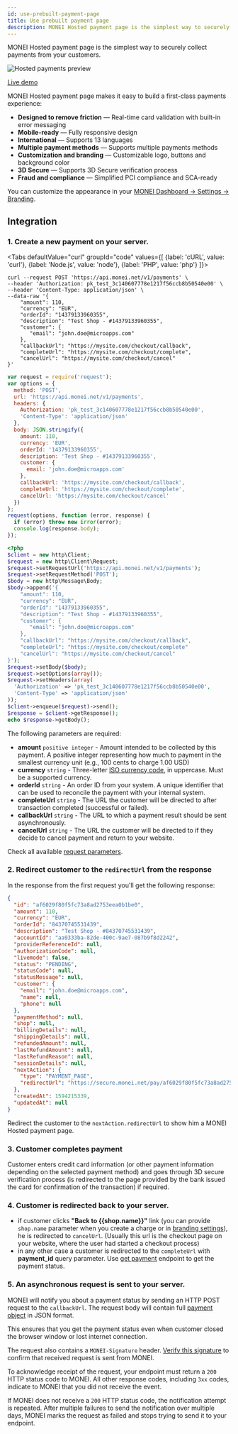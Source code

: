 ```yaml
---
id: use-prebuilt-payment-page
title: Use prebuilt payment page
description: MONEI Hosted payment page is the simplest way to securely collect payments from your customers.
---
```


MONEI Hosted payment page is the simplest way to securely collect payments from your customers.

![Hosted payments preview](/img/payment-page-preview.png)

<p>
  <a
    href="https://js.monei.net/v1/payment-page/#eyJzaG9wTG9nb1VybCI6Imh0dHBzOi8vbW9uZWktcHJvZC1zZXJ2aWNlLWJ1Y2tldC5zMy5ldS13ZXN0LTEuYW1hem9uYXdzLmNvbS9wcm90ZWN0ZWQvZXUtd2VzdC0xJTNBNTI5M2JmZDItYTliYi00ZmQ1LTgwYjctYmJmNzY2YjhlMGJlL3JjLXVwbG9hZC0xNTg2NDI1MzQ2NDM0LTMuc3ZnIiwiYWNjZW50Q29sb3IiOiIjRDkyMjJBIiwiYmdDb2xvciI6IiNmMGY0ZjUiLCJ0ZXN0IjpmYWxzZSwicGF5bWVudE1ldGhvZHMiOlsiQ1JFRElUQ0FSRCIsIkJJWlVNIl0sInNob3BOYW1lIjoiTWVkaWFNYXJrdCIsImxhbmd1YWdlIjoiZW4ifQ=="
    target="_blank"
    className="button button--primary">
    Live demo
  </a>
</p>

MONEI Hosted payment page makes it easy to build a first-class payments experience:

- **Designed to remove friction** — Real-time card validation with built-in error messaging
- **Mobile-ready** — Fully responsive design
- **International** — Supports 13 languages
- **Multiple payment methods** — Supports multiple payments methods
- **Customization and branding** — Customizable logo, buttons and background color
- **3D Secure** — Supports 3D Secure verification process
- **Fraud and compliance** — Simplified PCI compliance and SCA-ready

You can customize the appearance in your [MONEI Dashboard → Settings → Branding](https://dashboard.monei.net/settings/branding).

## Integration

### 1. Create a new payment on your server.


<Tabs
  defaultValue="curl"
  groupId="code"
  values={[
    {label: 'cURL', value: 'curl'},
    {label: 'Node.js', value: 'node'},
    {label: 'PHP', value: 'php'}
  ]}>
<TabItem value="curl">

```shell script title="POST https://api.monei.net/v1/payments"
curl --request POST 'https://api.monei.net/v1/payments' \
--header 'Authorization: pk_test_3c140607778e1217f56ccb8b50540e00' \
--header 'Content-Type: application/json' \
--data-raw '{
    "amount": 110,
    "currency": "EUR",
    "orderId": "14379133960355",
    "description": "Test Shop - #14379133960355",
    "customer": {
       "email": "john.doe@microapps.com"
    },
    "callbackUrl": "https://mysite.com/checkout/callback",
    "completeUrl": "https://mysite.com/checkout/complete",
    "cancelUrl": "https://mysite.com/checkout/cancel"
}'
```

</TabItem>

<TabItem value="node">

```js title="POST https://api.monei.net/v1/payments"
var request = require('request');
var options = {
  method: 'POST',
  url: 'https://api.monei.net/v1/payments',
  headers: {
    Authorization: 'pk_test_3c140607778e1217f56ccb8b50540e00',
    'Content-Type': 'application/json'
  },
  body: JSON.stringify({
    amount: 110,
    currency: 'EUR',
    orderId: '14379133960355',
    description: 'Test Shop - #14379133960355',
    customer: {
      email: 'john.doe@microapps.com'
    },
    callbackUrl: 'https://mysite.com/checkout/callback',
    completeUrl: 'https://mysite.com/checkout/complete',
    cancelUrl: 'https://mysite.com/checkout/cancel'
  })
};
request(options, function (error, response) {
  if (error) throw new Error(error);
  console.log(response.body);
});
```

</TabItem>
<TabItem value="php">

```php title="POST https://api.monei.net/v1/payments"
<?php
$client = new http\Client;
$request = new http\Client\Request;
$request->setRequestUrl('https://api.monei.net/v1/payments');
$request->setRequestMethod('POST');
$body = new http\Message\Body;
$body->append('{
    "amount": 110,
    "currency": "EUR",
    "orderId": "14379133960355",
    "description": "Test Shop - #14379133960355",
    "customer": {
       "email": "john.doe@microapps.com"
    },
    "callbackUrl": "https://mysite.com/checkout/callback",
    "completeUrl": "https://mysite.com/checkout/complete"
    "cancelUrl": "https://mysite.com/checkout/cancel"
}');
$request->setBody($body);
$request->setOptions(array());
$request->setHeaders(array(
  'Authorization' => 'pk_test_3c140607778e1217f56ccb8b50540e00',
  'Content-Type' => 'application/json'
));
$client->enqueue($request)->send();
$response = $client->getResponse();
echo $response->getBody();
```

</TabItem>
</Tabs>

The following parameters are required:

- **amount** `positive integer` - Amount intended to be collected by this payment. A positive integer representing how much to payment in the smallest currency unit (e.g., 100 cents to charge 1.00 USD)
- **currency** `string` - Three-letter [ISO currency code](https://en.wikipedia.org/wiki/ISO_4217), in uppercase. Must be a supported currency.
- **orderId** `string` - An order ID from your system. A unique identifier that can be used to reconcile the payment with your internal system.
- **completeUrl** `string` - The URL the customer will be directed to after transaction completed (successful or failed).
- **callbackUrl** `string` - The URL to which a payment result should be sent asynchronously.
- **cancelUrl** `string` - The URL the customer will be directed to if they decide to cancel payment and return to your website.

Check all available [request parameters](payments-api.mdx#create-payment).

### 2. Redirect customer to the `redirectUrl` from the response

In the response from the first request you'll get the following response:

```json
{
  "id": "af6029f80f5fc73a8ad2753eea0b1be0",
  "amount": 110,
  "currency": "EUR",
  "orderId": "84370745531439",
  "description": "Test Shop - #84370745531439",
  "accountId": "aa9333ba-82de-400c-9ae7-087b9f8d2242",
  "providerReferenceId": null,
  "authorizationCode": null,
  "livemode": false,
  "status": "PENDING",
  "statusCode": null,
  "statusMessage": null,
  "customer": {
    "email": "john.doe@microapps.com",
    "name": null,
    "phone": null
  },
  "paymentMethod": null,
  "shop": null,
  "billingDetails": null,
  "shippingDetails": null,
  "refundedAmount": null,
  "lastRefundAmount": null,
  "lastRefundReason": null,
  "sessionDetails": null,
  "nextAction": {
    "type": "PAYMENT_PAGE",
    "redirectUrl": "https://secure.monei.net/pay/af6029f80f5fc73a8ad2753eea0b1be0"
  },
  "createdAt": 1594215339,
  "updatedAt": null
}
```

Redirect the customer to the `nextAction.redirectUrl` to show him a MONEI Hosted payment page.

### 3. Customer completes payment

Customer enters credit card information (or other payment information depending on the selected payment method) and goes through 3D secure verification process (is redirected to the page provided by the bank issued the card for confirmation of the transaction) if required.

### 4. Customer is redirected back to your server.

- if customer clicks **"Back to {{shop.name}}"** link (you can provide `shop.name` parameter when you create a charge or in [branding settings](https://dashboard.monei.net/settings/branding)), he is redirected to `cancelUrl`. (Usually this url is the checkout page on your website, where the user had started a checkout process)
- in any other case a customer is redirected to the `completeUrl` with **payment_id** query parameter. Use [get payment](payments-api.mdx#get-payment) endpoint to get the payment status.

### 5. An asynchronous request is sent to your server.

MONEI will notify you about a payment status by sending an HTTP POST request to the `callbackUrl`. The request body will contain full [payment object](payments-api.mdx#payment-object) in JSON format.

This ensures that you get the payment status even when customer closed the browser window or lost internet connection.

The request also contains a `MONEI-Signature` header. [Verify this signature](verify-signature.mdx) to confirm that received request is sent from MONEI.

To acknowledge receipt of the request, your endpoint must return a `200` HTTP status code to MONEI. All other response codes, including `3xx` codes, indicate to MONEI that you did not receive the event.

If MONEI does not receive a `200` HTTP status code, the notification attempt is repeated. After multiple failures to send the notification over multiple days, MONEI marks the request as failed and stops trying to send it to your endpoint.
